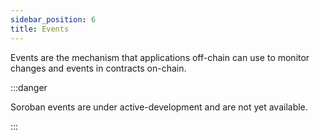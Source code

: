 ```yaml
---
sidebar_position: 6
title: Events
---
```


Events are the mechanism that applications off-chain can use to monitor changes and events in contracts on-chain.

:::danger 

Soroban events are under active-development and are not yet available. 

:::
